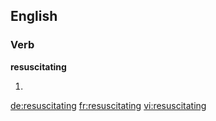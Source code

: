 ==English==

===Verb===
'''resuscitating'''

# {{present participle of|[[resuscitate]]}}

[[de:resuscitating]]
[[fr:resuscitating]]
[[vi:resuscitating]]